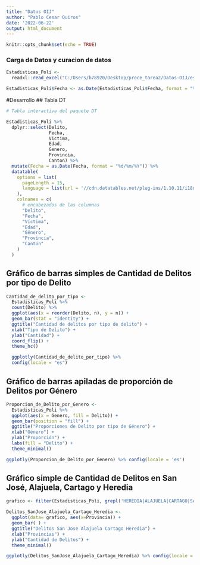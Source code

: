 ---
title: "Datos OIJ"
author: "Pablo Cesar Quiros"
date: '2022-06-22'
output: html_document
---

```{r setup, include=FALSE}
knitr::opts_chunk$set(echo = TRUE)
```


### Carga de Datos y curacion de datos

```{r, message=FALSE}
Estadisticas_Poli <- 
  readxl::read_excel("C:/Users/b78920/Desktop/proce_tarea2/Datos-OIJ/estadisticaspoliciales2021.xls")

Estadisticas_Poli$Fecha <- as.Date(Estadisticas_Poli$Fecha, format = "%Y-%m-%d")

```

#Desarrollo
## Tabla DT

```{r, message=FALSE}
# Tabla interactiva del paquete DT

Estadisticas_Poli %>%
  dplyr::select(Delito,
                Fecha,
                Victima,
                Edad,
                Genero,
                Provincia,
                Canton) %>%
  mutate(Fecha = as.Date(Fecha, format = "%d/%m/%Y")) %>%
  datatable(
    options = list(
      pageLength = 15,
      language = list(url = '//cdn.datatables.net/plug-ins/1.10.11/i18n/Spanish.json')
    ),
    colnames = c(
      # encabezados de las columnas
      "Delito",
      "Fecha",
      "Víctima",
      "Edad",
      "Género",
      "Provincia",
      "Cantón"
    )
  )
```

## Gráfico de barras simples de Cantidad de Delitos por tipo de Delito

```{r}
Cantidad_de_delito_por_tipo <-
  Estadisticas_Poli %>%
  count(Delito) %>%
  ggplot(aes(x = reorder(Delito, n), y = n)) +
  geom_bar(stat = "identity") +
  ggtitle("Cantidad de delitos por tipo de delito") +
  xlab("Tipo de Delito") +
  ylab("Cantidad") +
  coord_flip() +
  theme_hc()

  ggplotly(Cantidad_de_delito_por_tipo) %>%
  config(locale = "es")
```

## Gráfico de barras apiladas de proporción de Delitos por Género

```{r}
Proporcion_de_Delito_por_Genero <-
  Estadisticas_Poli %>%
  ggplot(aes(x = Genero, fill = Delito)) +
  geom_bar(position = "fill") +
  ggtitle("Proporciones de Delito por tipo de Género") +
  xlab("Género") +
  ylab("Proporción") +
  labs(fill = "Delito") +
  theme_minimal()

ggplotly(Proporcion_de_Delito_por_Genero) %>% config(locale = 'es')
```

## Gráfico simple de Cantidad de Delitos en San José, Alajuela, Cartago y Heredia 

```{r}

grafico <- filter(Estadisticas_Poli, grepl('HEREDIA|ALAJUELA|CARTAGO|SAN JOSE', Provincia))

Delitos_SanJose_Alajuela_Cartago_Heredia <-
  ggplot(data= grafico, aes(x=Provincia)) +
  geom_bar( ) +
  ggtitle("Delitos San Jose Alajuela Cartago Heredia") +
  xlab("Provincias") +
  ylab("Cantidad de Delitos") +
  theme_minimal()

ggplotly(Delitos_SanJose_Alajuela_Cartago_Heredia) %>% config(locale = 'es')

```
